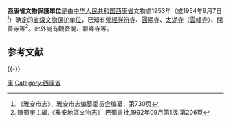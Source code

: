 '''西康省文物保護單位'''是由[[中华人民共和国|中华人民共和国]][[西康省_(中华人民共和国)|西康省]]文物處1953年（或1954年9月7日<ref>《雅安市志》，雅安市志编纂委员会编纂，第730页</ref>）确定的[[省级文物保护单位|省级文物保护单位]]，已知有[[滎經|滎經]][[祥符寺|祥符寺]]、[[圓熙寺|圓熙寺]]、[[太湖寺|太湖寺]]（[[雲峰寺|雲峰寺]]）、[[開善寺|開善寺]]等<ref>陳蜀奎主編.《雅安地區文物志》.巴蜀書社,1992年09月第1版.第206頁</ref>。此外尚有[[觀音閣_(雅安)|觀音閣]]、[[碧峰寺|碧峰寺]]等。

== 参考文献 ==
{{Reflist}}

{{-}}
{{省級文物保護單位分省索引}}

[[Category:中國省級文物保護單位|康]]
[[Category:西康省|Category:西康省]]